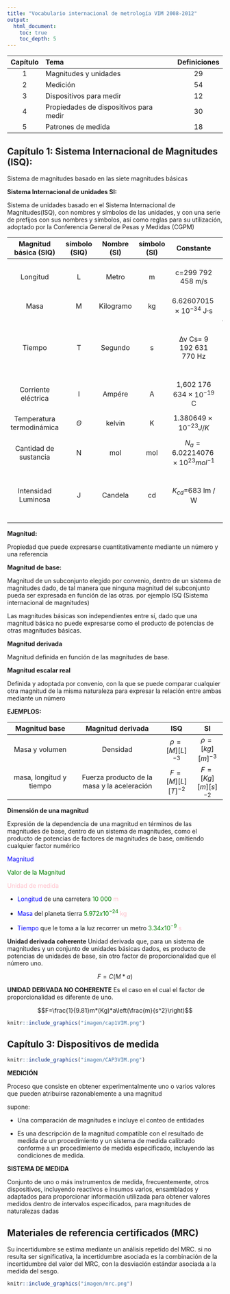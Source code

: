 ```yaml
---
title: "Vocabulario internacional de metrología VIM 2008-2012"
output:
  html_document:
    toc: true
    toc_depth: 5
---
```




|Capítulo|Tema|Definiciones|
|:------:|:-----------------------------|:-:|
|1|Magnitudes y unidades                 |29|
|2|Medición                              |54|
|3|Dispositivos para medir               |12|
|4|Propiedades de dispositivos para medir|30|
|5|Patrones de medida                    |18|

## Capítulo 1: Sistema Internacional de Magnitudes (ISQ):

Sistema de magnitudes basado en las siete magnitudes básicas


**Sistema Internacional de unidades SI:**


Sistema de unidades basado en el Sistema Internacional de Magnitudes(ISQ), con nombres y símbolos de las unidades, y con una serie de prefijos con sus nombres y símbolos, así como reglas para su utilización, adoptado por la Conferencia General de Pesas y Medidas (CGPM)


|Magnitud básica (SIQ)|símbolo (SIQ)|Nombre (SI)|símbolo (SI)|Constante|Reseña|
|:-------:|:---------:|:---------:|:-------:|:-------:|:-------------------------:|
|Longitud |L|Metro      |m     |c=299 792 458 m/s   |velocidad de la luz en el vacio|
|Masa     |M|Kilogramo  |kg    |$6.626 070 15 × 10^{−34}$  J⋅s| Constante de Planck|
|Tiempo   |T|Segundo    |s     |Δν Cs= 9 192 631 770  Hz|frecuencia de transición hiperfina del átomo del celsio Cs|
|Corriente eléctrica|I|Ampére|A|1,602 176 634 × $10^{−19}$   C|carga elemental|
|Temperatura termodinámica|$\Theta$|kelvin|K|$1.380649×10^{−23} J/K$|Constante de Boltzmann|
|Cantidad de sustancia|N|mol    |mol |$N_a=6.022 140 76 × 10^23  mol^{−1}$|Constante de Avogadro|
|Intensidad Luminosa|J  |Candela| cd |$K_{cd}$=683 lm / W |Eficacia luminosa de Radiación de 540 THz|







**Magnitud:** 

Propiedad que puede expresarse cuantitativamente mediante un número y una referencia

**Magnitud de base:**

Magnitud de un subconjunto elegido por convenio, dentro de un sistema de magnitudes dado, de tal manera que ninguna magnitud del subconjunto pueda ser expresada en función de las otras. por ejemplo ISQ (Sistema internacional de magnitudes)

Las magnitudes básicas son independientes entre sí, dado que una magnitud básica no puede expresarse como el producto de potencias de otras magnitudes básicas.


**Magnitud derivada**

Magnitud definida en función de las magnitudes de base.


**Magnitud escalar real**

Definida y adoptada por convenio, con la que se puede comparar cualquier otra magnitud de la misma naturaleza para expresar la relación entre ambas mediante un número 






**EJEMPLOS:** 


|Magnitud base|Magnitud derivada|ISQ   |SI|
|:-----------:|:---------------:|:----:|:----:|
|Masa y volumen|Densidad|$\rho=[M][L]^{-3}$|$\rho=[kg][m]^{-3}$|
|masa, longitud y tiempo|Fuerza producto de la masa y la aceleración |$F=[M][L][T]^{-2}$|$F=[Kg][m][s]^{-2}$|




**Dimensión de una magnitud**

Expresión de la dependencia de una magnitud en términos de las magnitudes de base, dentro de un sistema de magnitudes, como el producto de potencias de factores de magnitudes de base, omitiendo cualquier factor numérico

<font color="blue">Magnitud</font>  

<font color="green">Valor de la Magnitud</font> 

<font color="pink">Unidad de medida</font>

- <font color="blue">Longitud</font> de una carretera <font color="green">10 000 </font> <font color="pink">m</font>

- <font color="blue">Masa</font> del planeta tierra <font color="green">$5.972x10^{-24}$ </font> <font color="pink">kg</font>

- <font color="blue">Tiempo</font> que le toma a la luz recorrer un metro <font color="green">$3.34x10^{-9}$ </font> <font color="pink">s</font>

**Unidad derivada coherente**
Unidad derivada que, para un sistema de magnitudes y un conjunto de unidades básicas dados, es producto de potencias de unidades de base, sin otro factor de proporcionalidad que el número uno.


$$F=C(M*a)$$

**UNIDAD DERIVADA NO COHERENTE**
Es el caso en el cual el factor de proporcionalidad es diferente de uno.



$$F=\frac{1}{9.81}m*(Kg)*a\left(\frac{m}{s^2}\right)$$

```r
knitr::include_graphics("imagen/cap1VIM.png")
```

## Capítulo 3: Dispositivos de medida


```r
knitr::include_graphics("imagen/CAP3VIM.png")
```

**MEDICIÓN**

Proceso que consiste en obtener experimentalmente uno o varios valores que pueden atribuirse razonablemente a una magnitud

supone:

- Una comparación de magnitudes e incluye el conteo de entidades

- Es una descripción de la magnitud compatible con el resultado de medida de un procedimiento y un sistema de medida calibrado conforme a un procedimiento de medida especificado, incluyendo las condiciones de medida.



**SISTEMA DE MEDIDA**

Conjunto de uno o más instrumentos de medida, frecuentemente, otros dispositivos, incluyendo reactivos e insumos varios, ensamblados y adaptados para proporcionar información utilizada para obtener valores medidos dentro de intervalos especificados, para magnitudes de naturalezas dadas


## Materiales de referencia certificados (MRC)

Su incertidumbre se estima mediante un análisis repetido del MRC. si no resulta ser significativa, la incertidumbre asociada es la combinación de la incertidumbre del valor del MRC, con la desviación estándar asociada a la medida del sesgo. 

```r
knitr::include_graphics("imagen/mrc.png")
```



